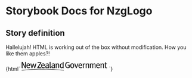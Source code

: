 

# Storybook Docs for NzgLogo

<Meta title="govtnz-import" />

## Story definition

Hallelujah! HTML is working out of the box without modification.
How you like them apples?!

<Preview>
  <Story name="NzgLogo" height="100px">
    {html`
      <svg
        class="g-nzg-logo example"
        focusable="false"
        height="24"
        role="img"
        width="230"
      >
        <title>New Zealand Government</title>
        <path
          d="M0 22.2s28.9-3.3 56.2-3.3C84 19 113 22.2 113 22.2v1.1s-29.2-3-57-3c-27.2 0-56.1 3-56.1 3v-1.1zm11.1-5.3H8.6L4.2 8l-2-4.5h-.1L2.3 8v9h-.9C.4 17 0 16 0 14.8V.2h2.7l4.7 9.2c.7 1.4 1.5 3.5 1.6 4h.1l-.2-5V.2H11V17zM52.5 15l-.6 2H42v-1.8l6.8-10.6L50 2.8l-2 .1h-5.6l.5-2h9.6v2l-6.6 10.5-1 1.6h7.6zm76.3.5a9.6 9.6 0 01-4.9 1.3 7 7 0 01-5.3-2.2 9.5 9.5 0 01-1.9-6.3c0-2.3 1-5 2.9-6.5 1.2-1 2.5-1.4 4.2-1.4a7 7 0 014.7 1.6l-1.1 1.5a5.7 5.7 0 00-3.6-1.3c-1.6 0-2.8.7-3.6 2.2-.5 1-.9 2-.9 4 0 2.3.4 4 1.2 5 .7 1 2.2 1.6 3.6 1.6a5 5 0 002.4-.7V9.7h-3l-.4-2h5.7v7.9zm12.1-4.9c0 3.9-2 6.3-5.2 6.3-3.3 0-5.3-2.5-5.3-6.4 0-4 2-6.4 5.2-6.4 3.6 0 5.3 2.9 5.3 6.5zm-2.5.1c0-3.7-1-4.9-2.8-4.9-2 0-2.7 1.4-2.7 4.5 0 3.6 1 4.9 2.8 4.9 1.7 0 2.7-1.3 2.7-4.5zM152 4.6l-4.4 12.2h-2l-4.4-12.2 2.3-.4 2.4 7.4.7 2.6.8-2.7 2.3-7h2.3zm10.2 6.5h-7.4v.3c0 1 .1 1.8.5 2.4.6 1 1.6 1.4 2.8 1.4 1.1 0 2-.4 3-1.2l.8 1.4a6.2 6.2 0 01-4.2 1.5c-3.3 0-5.4-2.4-5.4-6.4 0-2 .4-3.4 1.5-4.7 1-1.1 2.1-1.6 3.6-1.6 1.3 0 2.4.4 3.3 1.3 1 1 1.4 2.4 1.5 5.2v.4zm-2.4-1.7c0-1.1-.2-2-.7-2.7a2.2 2.2 0 00-1.8-.8c-1.6 0-2.5 1.3-2.5 3.5h5zm10.4-5.1l-.8 2.2a1.8 1.8 0 00-.6-.1 2.5 2.5 0 00-2.5 2.5v7.8h-2.2v-9c0-1.4-.2-2.2-.5-3l2.2-.5c.2.5.4 1.3.4 1.9v.2c1-1.4 2-2.1 3.3-2.1h.7zm10.6 12.4h-2.2V8.5c0-1 0-1.5-.4-1.9-.2-.3-.6-.4-1.2-.4-.9 0-2.2.6-3 1.5v9h-2.2v-9c0-1.5-.1-2-.4-3l2-.5c.4.6.5 1.1.5 1.9.7-.6 1-1 1.5-1.2.7-.4 1.5-.6 2.3-.6 1.3 0 2.4.6 2.8 1.7.2.4.3 1 .3 1.5v9.2zm17.4 0H196V8c0-1.4-.4-1.9-1.4-1.9-1.1 0-2 .8-2.9 1.7v8.9h-2.1V8c0-1.3-.4-1.8-1.5-1.8-.9 0-1.8.4-2.8 1.4v9H183V7.9a7 7 0 00-.4-3l2-.6c.3.5.4 1 .4 1.7a5 5 0 013.5-1.7c1 0 2.2.6 2.8 2 1.2-1.4 2.5-2 3.7-2 1.9 0 3.1 1.2 3.1 3.4v9zm11.6-5.6h-7.4v.3c0 1 .2 1.8.5 2.4.6 1 1.6 1.4 2.8 1.4 1.1 0 2-.4 3-1.2l.8 1.4a6.2 6.2 0 01-4.2 1.5c-3.3 0-5.4-2.4-5.4-6.4 0-2 .4-3.4 1.5-4.7 1-1.1 2.1-1.6 3.6-1.6 1.4 0 2.5.4 3.3 1.3 1 1 1.4 2.4 1.5 5.2v.4zm-2.3-1.7c0-1.1-.3-2-.8-2.7-.4-.5-1-.8-1.7-.8-1.7 0-2.6 1.3-2.6 3.5h5zm13.2 7.3h-2.2V8.5c0-1 0-1.5-.4-1.9-.2-.3-.6-.4-1.2-.4-.9 0-2.2.6-3 1.5v9h-2.2v-9c0-1.5-.1-2-.5-3l2.2-.5c.2.6.4 1.1.4 1.9.7-.6 1-1 1.5-1.2.7-.4 1.5-.6 2.3-.6 1.3 0 2.4.6 2.8 1.7.2.4.3 1 .3 1.5v9.2zM229 4.6l-.6 1.5H226v7.3c0 1.5.4 2 1.6 2 .4 0 .7-.1 1.1-.3l.3 1.4a4.8 4.8 0 01-2.2.5c-.8 0-1.7-.2-2-.6-.6-.5-1-.7-1-2.5V6.1h-1.4V4.6h1.4c0-1 0-2.2.2-3.1l2.3-.6c-.1 1-.3 2.4-.3 3.7h3zM22.6 11h-7.4v.3c0 1 .2 1.8.5 2.4.7 1 1.7 1.4 2.8 1.4 1.2 0 2.1-.4 3-1.1l.9 1.3a6.2 6.2 0 01-4.2 1.5c-3.4 0-5.5-2.4-5.5-6.4a7 7 0 011.5-4.7 4.9 4.9 0 017-.4c1 1.1 1.4 2.5 1.4 5.3v.4zm-2.3-1.7c0-1.1-.3-2.1-.7-2.7-.4-.5-1-.9-1.8-.9-1.7 0-2.5 1.4-2.5 3.6h5zm19.1-4.9L36 16.8h-2l-2-6.6-.8-3-.7 2.8-1.8 6.8h-2.2L23.3 4.6l2.3-.3L27 11l.7 3 .6-2.8 1.8-6.8h2.3l1.7 6.6.7 3h.1l.6-3L37 4.6h2.3zM62 11.1h-7.4v.3c0 1 .2 1.8.6 2.4.6 1 1.6 1.4 2.7 1.4 1.2 0 2.2-.4 3-1.1l.9 1.3a6.2 6.2 0 01-4.2 1.5c-3.4 0-5.4-2.4-5.4-6.4 0-2 .4-3.5 1.4-4.7a4.9 4.9 0 017-.4c1 1.1 1.4 2.5 1.4 5.3v.4zm-2.3-1.7c0-1.1-.2-2.1-.7-2.7-.4-.5-1-.9-1.8-.9-1.7 0-2.5 1.4-2.5 3.6h5zm13.8 6.3l-1.1 1.5a3 3 0 01-1.7-1.8 4 4 0 01-3.4 1.6c-2.4 0-4-1.2-4-3.5 0-2.8 2.3-4.3 6.3-4.3h.8v-.8c0-1.5-.2-2.4-1.9-2.4-1.3 0-2.7.6-3.7 1.4l-1-1.6a9 9 0 015-1.6c1.8 0 3.1.6 3.6 1.9.2.5.2 1 .2 2.1v4.5c0 1.7 0 2.4 1 3zm-3.1-5h-.8c-1.6 0-2.7.3-3.2.8-.4.6-.6 1-.6 1.8 0 1.3.7 2.1 2 2.1 1 0 2-.6 2.5-1.6v-3zm8.4 6l-1.3.2c-1 0-1.5-.2-2-.9-.3-.5-.4-1-.4-2.1v-10c0-1.6 0-2.5-.3-3.4l2.4-.5c.2.8.2 2 .2 3.5v9.8c0 1.3 0 1.6.3 1.8.2.2.5.2.8.2l.3 1.4zm11.1-1l-1.1 1.5c-.8-.3-1.4-1-1.6-1.8-.4.4-1.4 1.6-3.5 1.6-2.4 0-4-1.2-4-3.5 0-2.8 2.3-4.3 6.3-4.3h.8v-.8c0-1.5-.2-2.4-1.9-2.4-1.3 0-2.7.6-3.7 1.4l-1-1.6c1.2-.7 2.7-1.6 5-1.6 1.8 0 3.1.6 3.6 1.9.2.5.2 1 .2 2.1v4.5c0 1.7 0 2.4 1 3zm-3.1-5H86c-1.6 0-2.7.3-3.1.8-.5.6-.7 1-.7 1.8 0 1.3.7 2.1 2 2.1 1 0 2-.6 2.5-1.6v-3zm26 6h-2.2c-.2-.4-.2-.6-.2-1.2a4 4 0 01-3.2 1.4c-3 0-4.9-2.4-4.9-6.2 0-2.6.9-4.6 2.5-5.7a4.2 4.2 0 012.4-.7c1.2 0 2.2.4 3 1.4V.2l2.2.3v12.1c0 2 0 3.3.3 4zm-2.7-3.1V7.2a3.1 3.1 0 00-2.6-1.1c-.9 0-1.6.5-2 1.2-.5.8-.7 1.8-.7 3.4 0 2.3.3 3 1 3.7.4.4 1 .6 1.7.6a3 3 0 002.6-1.4zm-9.7 3h-2.2v-8c0-1.1-.1-1.5-.4-1.9-.3-.3-.7-.5-1.2-.5-1 0-2.2.7-3 1.6v9h-1.2c-.7 0-1-.6-1-1.4V7.6c0-1.4-.2-2-.5-2.9l2-.5c.4.5.5 1 .5 1.8.7-.6 1-.9 1.6-1.2a4.5 4.5 0 012.2-.6c1.3 0 2.5.7 2.9 1.8.2.4.3 1 .3 1.5v9.2z"
          fill="currentColor"
        ></path>
      </svg>
    `}
  </Story>
</Preview>

